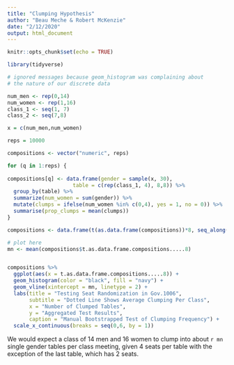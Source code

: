 ```yaml
---
title: "Clumping Hypothesis"
author: "Beau Meche & Robert McKenzie"
date: "2/12/2020"
output: html_document
---
```


```r
knitr::opts_chunk$set(echo = TRUE)

library(tidyverse)
```

```r
# ignored messages because geom_histogram was complaining about 
# the nature of our discrete data

num_men <- rep(0,14)
num_women <- rep(1,16)
class_1 <- seq(1, 7)
class_2 <- seq(7,8)

x = c(num_men,num_women)

reps = 10000

compositions <- vector("numeric", reps)

for (q in 1:reps) {
 
compositions[q] <- data.frame(gender = sample(x, 30),
                     table = c(rep(class_1, 4), 8,8)) %>% 
  group_by(table) %>% 
  summarize(num_women = sum(gender)) %>% 
  mutate(clumps = ifelse(num_women %in% c(0,4), yes = 1, no = 0)) %>% 
  summarise(prop_clumps = mean(clumps))
}

compositions <- data.frame(t(as.data.frame(compositions))*8, seq_along(t(as.data.frame(compositions))))

# plot here
mn <- mean(compositions$t.as.data.frame.compositions.....8)


compositions %>% 
  ggplot(aes(x = t.as.data.frame.compositions.....8)) +
  geom_histogram(color = "black", fill = "navy") +
  geom_vline(xintercept = mn, linetype = 2) +
  labs(title = "Testing Seat Randomization in Gov.1006",
       subtitle = "Dotted Line Shows Average Clumping Per Class",
       x = "Number of Clumped Tables",
       y = "Aggregated Test Results",
       caption = "Manual Bootstrapped Test of Clumping Frequency") +
  scale_x_continuous(breaks = seq(0,6, by = 1))

```

We would expect a class of 14 men and 16 women to clump into about `r mn` single gender tables per class meeting, given 4 seats per table with the exception of the last table, which has 2 seats.


